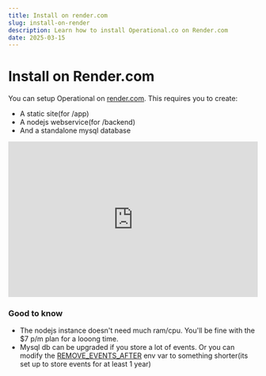 ```yaml
---
title: Install on render.com
slug: install-on-render
description: Learn how to install Operational.co on Render.com
date: 2025-03-15
---
```



# Install on Render.com

You can setup Operational on [render.com](https://render.com). This requires you to create:

- A static site(for /app)
- A nodejs webservice(for /backend)
- And a standalone mysql database

<iframe width="100%" height="315" src="https://www.youtube.com/embed/Rn3SoXFbMRs?si=1-AI8eC0MkC0coX1" title="YouTube video player" frameborder="0" allow="accelerometer; autoplay; clipboard-write; encrypted-media; gyroscope; picture-in-picture; web-share" referrerpolicy="strict-origin-when-cross-origin" allowfullscreen></iframe>

### Good to know

- The nodejs instance doesn't need much ram/cpu. You'll be fine with the $7 p/m plan for a looong time.
- Mysql db can be upgraded if you store a lot of events. Or you can modify the <a href="/selfhosted/setup-env">REMOVE_EVENTS_AFTER</a> env var to something shorter(its set up to store events for at least 1 year)
